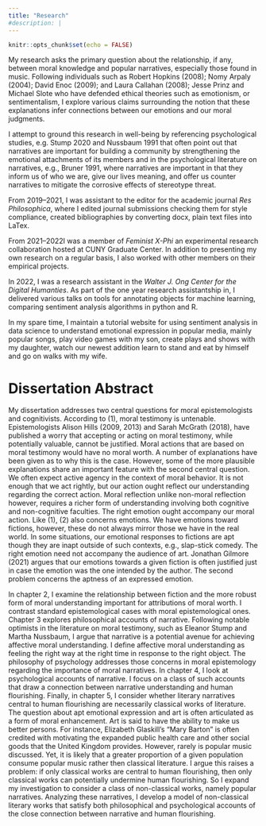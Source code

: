 ```yaml
---
title: "Research"
#description: | 
---
```


```r
knitr::opts_chunk$set(echo = FALSE)
```

My research asks the primary question about the relationship, if any, between moral knowledge and popular narratives, especially those found in music. Following individuals such as Robert Hopkins (2008); Nomy Arpaly (2004); David Enoc (2009); and Laura Callahan (2008); Jesse Prinz and Michael Slote who have defended ethical theories such as emotionism, or sentimentalism, I explore various claims surrounding the notion that these explanations infer connections between our emotions and our moral judgments. 

I attempt to ground this research in well-being by referencing psychological studies, e.g. Stump 2020 and Nussbaum 1991 that often point out that narratives are important for building a community by strengthening the emotional attachments of its members and in the psychological literature on narratives, e.g., Bruner 1991, where narratives are important in that they inform us of who we are, give our lives meaning, and offer us counter narratives to mitigate the corrosive effects of stereotype threat.

From 2019--2021, I was assistant to the editor for the academic journal *Res Philosophica*, where I edited journal submissions checking them for style compliance, created bibliographies by converting docx, plain text files into  LaTex.

From 2021--2022I was a member of *Feminist X-Phi* an experimental research collaboration hosted at CUNY Graduate Center. In addition to presenting my own research on a regular basis, I also worked with other members on  their empirical projects.

In 2022, I was a research assistant in the *Walter J. Ong Center for the Digital Humanties*. As part of the one year research assistantship in, I delivered various talks on tools for annotating objects for machine learning, comparing sentiment analysis algorithms in python and R.

In my spare time, I maintain a tutorial website for using sentiment analysis in data science to understand emotional expression in popular media, mainly popular songs, play video games with my son, create plays and shows with my daughter, watch our newest addition learn to stand and eat by himself and go on walks with my wife.

# Dissertation Abstract

My dissertation addresses two central questions for moral epistemologists and cognitivists. According to (1), moral testimony is untenable. Epistemologists Alison Hills (2009, 2013) and Sarah McGrath (2018), have published a worry that accepting or acting on moral testimony, while potentially valuable, cannot be justified. Moral actions that are based on moral testimony would have no moral worth. A number of explanations have been given as to why this is the case. However, some of the more plausible explanations share an important feature with the second central question. We often expect active agency in the context of moral behavior. It is not enough that we act rightly, but our action ought reflect our understanding regarding the correct action. Moral reflection unlike non-moral reflection however, requires a richer form of understanding involving both cognitive and non-cognitive faculties. The right emotion ought accompany our moral action. Like (1), (2) also concerns emotions. We have emotions toward fictions, however, these do not always mirror those we have in the real world. In some situations, our emotional responses to fictions are apt though they are inapt outside of such contexts, e.g., slap-stick comedy. The right emotion need not accompany the audience of art. Jonathan Gilmore (2021) argues that our emotions towards a given fiction is often justified just in case the emotion was the one intended by the author. The second problem concerns the aptness of an expressed emotion.

In chapter 2, I examine the relationship between fiction and the more robust form of moral understanding important for attributions of moral worth. I contrast standard epistemological cases with moral epistemological ones. Chapter 3 explores philosophical accounts of narrative. Following notable optimists in the literature on moral testimony, such as Eleanor Stump and Martha Nussbaum, I argue that narrative is a potential avenue for achieving affective moral understanding. I define affective moral understanding as feeling the right way at the right time in response to the right object. The philosophy of psychology addresses those concerns in moral epistemology regarding the importance of moral narratives. In chapter 4, I look at psychological accounts of narrative. I focus on a class of such accounts that draw a connection between narrative understanding and human flourishing. Finally, in chapter 5, I consider whether literary narratives central to human flourishing are necessarily classical works of literature. The question about apt emotional expression and art is often articulated as a form of moral enhancement. Art is said to have the ability to make us better persons. For instance, Elizabeth Glaskill’s “Mary Barton” is often credited with motivating the expanded public health care and other social goods that the United Kingdom provides. However, rarely is popular music discussed. Yet, it is likely that a greater proportion of a given population consume popular music rather then classical literature. I argue this raises a problem: if only classical works are central to human flourishing, then only classical works can potentially undermine human flourishing. So I expand my investigation to consider a class of non-classical works, namely popular narratives. Analyzing these narratives, I develop a model of non-classical literary works that satisfy both philosophical and psychological accounts of the close connection between narrative and human flourishing.
